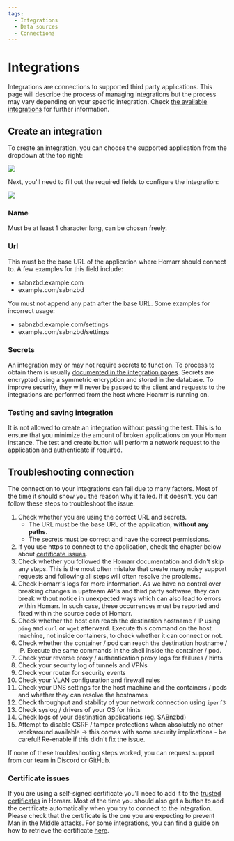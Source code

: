 ```yaml
---
tags:
  - Integrations
  - Data sources
  - Connections
---
```


# Integrations
Integrations are connections to supported third party applications.
This page will describe the process of managing integrations but the process may vary depending on your specific integration.
Check [the available integrations](/docs/category/integrations) for further information.

## Create an integration
To create an integration, you can choose the supported application from the dropdown at the top right:

![](./img/create-integration-dropdown.png)

Next, you'll need to fill out the required fields to configure the integration:

![](./img/form-create-integration.png)

### Name
Must be at least 1 character long, can be chosen freely.

### Url
This must be the base URL of the application where Homarr should connect to.
A few examples for this field include:
- sabnzbd.example.com
- example.com/sabnzbd

You must not append any path after the base URL. Some examples for incorrect usage:
- sabnzbd.example.com/settings
- example.com/sabnzbd/settings

### Secrets
An integration may or may not require secrets to function.
To process to obtain them is usually [documented in the integration pages](/docs/category/integrations).
Secrets are encrypted using a symmetric encryption and stored in the database.
To improve security, they will never be passed to the client and requests to the integrations are performed from the host where Hoamrr is running on.

### Testing and saving integration
It is not allowed to create an integration without passing the test.
This is to ensure that you minimize the amount of broken applications on your Homarr instance.
The test and create button will perform a network request to the application and authenticate if required.

## Troubleshooting connection
The connection to your integrations can fail due to many factors. Most of the time it should show you the reason why it failed.
If it doesn't, you can follow these steps to troubleshoot the issue:

1. Check whether you are using the correct URL and secrets.
   - The URL must be the base URL of the application, **without any paths**.
   - The secrets must be correct and have the correct permissions.
2. If you use https to connect to the application, check the chapter below about [certificate issues](#certificate-issues).
3. Check whether you followed the Homarr documentation and didn't skip any steps.
This is the most often mistake that create many noisy support requests and following all steps will often resolve the problems.
4. Check Homarr's logs for more information. As we have no control over breaking changes in upstream APIs and third party software,
they can break without notice in unexpected ways which can also lead to errors within Homarr. In such case, these occurrences must be reported
and fixed within the source code of Homarr.
5. Check whether the host can reach the destination hostname / IP using ``ping`` and ``curl`` or ``wget`` afterward.
Execute this command on the host machine, not inside containers, to check whether it can connect or not.
6. Check whether the container / pod can reach the destination hostname / IP. Execute the same commands in the shell inside the container / pod.
7. Check your reverse proxy / authentication proxy logs for failures / hints
8. Check your security log of tunnels and VPNs
9. Check your router for security events
10. Check your VLAN configuration and firewall rules
11. Check your DNS settings for the host machine and the containers / pods and whether they can resolve the hostnames
12. Check throughput and stability of your network connection using ``iperf3``
13. Check syslog / drivers of your OS for hints
14. Check logs of your destination applications (eg. SABnzbd)
15. Attempt to disable CSRF / tamper protections when absolutely no other workaround available -> this comes with some security implications - be careful!
Re-enable if this didn't fix the issue.

If none of these troubleshooting steps worked, you can request support from our team in Discord or GitHub.

### Certificate issues

If you are using a self-signed certificate you'll need to add it to the [trusted certificates](./certificates) in Homarr.
Most of the time you should also get a button to add the certificate automatically when you try to connect to the integration.
Please check that the certificate is the one you are expecting to prevent Man in the Middle attacks.
For some integrations, you can find a guide on how to retrieve the certificate [here](./certificates/#obtaining-certificates).